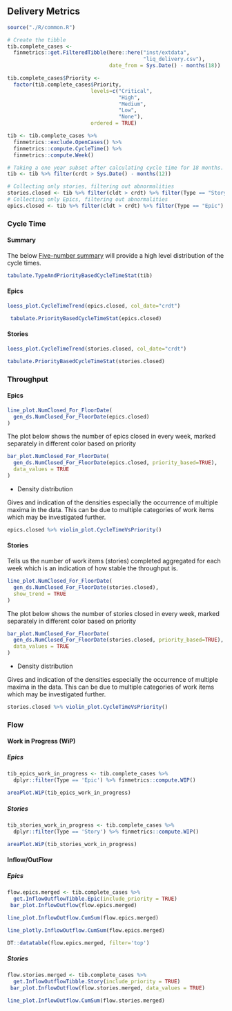 ## Delivery Metrics 

```r
source("./R/common.R")
```

```r

# Create the tibble
tib.complete_cases <-
  finmetrics::get.FilteredTibble(here::here("inst/extdata",
                                            "liq_delivery.csv"),
                                 date_from = Sys.Date() - months(18))

tib.complete_cases$Priority <- 
  factor(tib.complete_cases$Priority, 
                           levels=c("Critical",
                                    "High", 
                                    "Medium", 
                                    "Low", 
                                    "None"), 
                           ordered = TRUE)

tib <- tib.complete_cases %>%
  finmetrics::exclude.OpenCases() %>% 
  finmetrics::compute.CycleTime() %>%
  finmetrics::compute.Week()

# Taking a one year subset after calculating cycle time for 18 months.
tib <- tib %>% filter(crdt > Sys.Date() - months(12))

# Collecting only stories, filtering out abnormalities
stories.closed <- tib %>% filter(cldt > crdt) %>% filter(Type == "Story")
# Collecting only Epics, filtering out abnormalities
epics.closed <- tib %>% filter(cldt > crdt) %>% filter(Type == "Epic")


```

###  Cycle Time


#### Summary

The below [Five-number summary](https://en.wikipedia.org/wiki/Five-number_summary) will provide a high level distribution of the cycle times. 

```r
tabulate.TypeAndPriorityBasedCycleTimeStat(tib)
```

#### Epics


```r
loess_plot.CycleTimeTrend(epics.closed, col_date="crdt")
```


```r
 tabulate.PriorityBasedCycleTimeStat(epics.closed)
```

#### Stories

```r

loess_plot.CycleTimeTrend(stories.closed, col_date="crdt")

```


```r

tabulate.PriorityBasedCycleTimeStat(stories.closed)

```

### Throughput

#### Epics

```r

line_plot.NumClosed_For_FloorDate(
  gen_ds.NumClosed_For_FloorDate(epics.closed)
)

```

The plot below shows the number of epics closed in every week, marked separately in different color based on priority

```r

bar_plot.NumClosed_For_FloorDate(
  gen_ds.NumClosed_For_FloorDate(epics.closed, priority_based=TRUE),
  data_values = TRUE
)

```

- Density distribution

Gives and indication of the densities especially the occurrence of multiple maxima in the data. This can be due to multiple categories of work items which may be investigated further. 

```r
epics.closed %>% violin_plot.CycleTimeVsPriority()
```


#### Stories


Tells us the number of work items (stories) completed aggregated for each 
week which is an indication of how stable the throughput is.

```r

line_plot.NumClosed_For_FloorDate(
  gen_ds.NumClosed_For_FloorDate(stories.closed), 
  show_trend = TRUE
)

```

The plot below shows the number of stories closed in every week, marked separately in different color based on priority


```r

bar_plot.NumClosed_For_FloorDate(
  gen_ds.NumClosed_For_FloorDate(stories.closed, priority_based=TRUE),
  data_values = TRUE
)

```

- Density distribution

Gives and indication of the densities especially the occurrence of multiple maxima in the data. This can be due to multiple categories of work items which may be investigated further. 

```r

stories.closed %>% violin_plot.CycleTimeVsPriority()

```


### Flow

#### Work in Progress (WiP)

##### Epics 

```r
tib_epics_work_in_progress <- tib.complete_cases %>%
  dplyr::filter(Type == 'Epic') %>% finmetrics::compute.WIP()

```

```r
areaPlot.WiP(tib_epics_work_in_progress)
```

##### Stories

```r
tib_stories_work_in_progress <- tib.complete_cases %>%
  dplyr::filter(Type == 'Story') %>% finmetrics::compute.WIP()

```

```r
areaPlot.WiP(tib_stories_work_in_progress)
```

#### Inflow/OutFlow

##### Epics

```r
flow.epics.merged <- tib.complete_cases %>%
  get.InflowOutflowTibble.Epic(include_priority = TRUE)
 bar_plot.InflowOutflow(flow.epics.merged)
```

```r
line_plot.InflowOutflow.CumSum(flow.epics.merged)
```

```r
line_plotly.InflowOutflow.CumSum(flow.epics.merged)
```

```r
DT::datatable(flow.epics.merged, filter='top')
```
##### Stories

```r
flow.stories.merged <- tib.complete_cases %>%
  get.InflowOutflowTibble.Story(include_priority = TRUE)
 bar_plot.InflowOutflow(flow.stories.merged, data_values = TRUE)
```

```r
line_plot.InflowOutflow.CumSum(flow.stories.merged)
```
